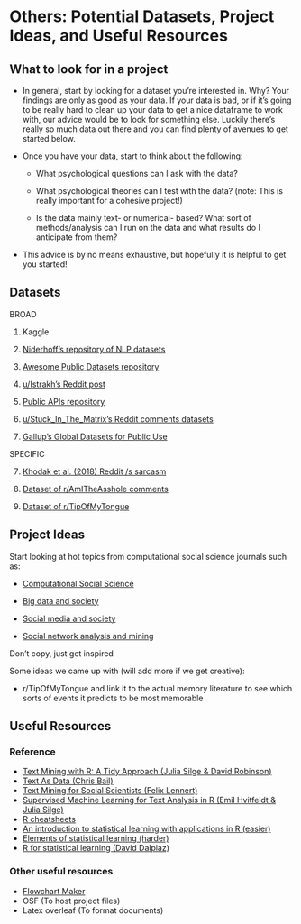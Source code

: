 # Others: Potential Datasets, Project Ideas, and Useful Resources

## What to look for in a project 

* In general, start by looking for a dataset you're interested in. Why? Your findings are only as good as your data. If your data is bad, or if it's going to be really hard to clean up your data to get a nice dataframe to work with, our advice would be to look for something else. Luckily there's really so much data out there and you can find plenty of avenues to get started below. 

* Once you have your data, start to think about the following: 

  - What psychological questions can I ask with the data? 

  - What psychological theories can I test with the data? (note: This is really important for a cohesive project!)

  - Is the data mainly text- or numerical- based? What sort of methods/analysis can I run on the data and what results do I anticipate from them? 

* This advice is by no means exhaustive, but hopefully it is helpful to get you started! 

## Datasets 

BROAD

1. Kaggle

2. [Niderhoff's repository of NLP datasets](https://github.com/niderhoff/nlp-datasets)

3. [Awesome Public Datasets repository](https://github.com/awesomedata/awesome-public-datasets)

4. [u/Istrakh's Reddit post](https://www.reddit.com/r/datasets/comments/shbzwe/is_there_a_master_list_of_places_to_look_for/)

5. [Public APIs repository](https://github.com/public-apis/public-apis?tab=readme-ov-file)

6. [u/Stuck_In_The_Matrix's Reddit comments datasets](https://www.reddit.com/r/datasets/comments/3bxlg7/i_have_every_publicly_available_reddit_comment/)

7. [Gallup's Global Datasets for Public Use](https://www.gallup.com/analytics/318923/world-poll-public-datasets.aspx)

SPECIFIC

7. [Khodak et al. (2018) Reddit /s sarcasm](https://github.com/NLPrinceton/SARC?tab=readme-ov-file)

8. [Dataset of r/AmITheAsshole comments](https://www.kaggle.com/datasets/jianloongliew/reddit)

9. [Dataset of r/TipOfMyTongue](https://github.com/samarthbhargav/tomt-data?tab=readme-ov-file)

## Project Ideas 

Start looking at hot topics from computational social science journals such as: 

- [Computational Social Science](https://link.springer.com/journal/42001) 

- [Big data and society](https://journals.sagepub.com/home/bds)

- [Social media and society](https://journals.sagepub.com/home/sms)

- [Social network analysis and mining](https://link.springer.com/journal/13278)

Don’t copy, just get inspired 

Some ideas we came up with (will add more if we get creative): 

- r/TipOfMyTongue and link it to the actual memory literature to see which sorts of events it predicts to be most memorable 

## Useful Resources 

### Reference 

- [Text Mining with R: A Tidy Approach (Julia Silge & David Robinson)](https://www.tidytextmining.com/)
- [Text As Data (Chris Bail)](https://cbail.github.io/textasdata/Text_as_Data.html)
- [Text Mining for Social Scientists (Felix Lennert)](https://bookdown.org/f_lennert/text-mining-book/)
- [Supervised Machine Learning for Text Analysis in R (Emil Hvitfeldt & Julia Silge)](https://smltar.com/)
- [R cheatsheets](https://posit.co/resources/cheatsheets/)
- [An introduction to statistical learning with applications in R (easier)](https://www.statlearning.com/)
- [Elements of statistical learning (harder)](https://link.springer.com/book/10.1007/978-0-387-84858-7)
- [R for statistical learning (David Dalpiaz)](https://daviddalpiaz.github.io/r4sl/)

### Other useful resources

- [Flowchart Maker](https://app.diagrams.net/)
- OSF (To host project files)
- Latex overleaf (To format documents)




